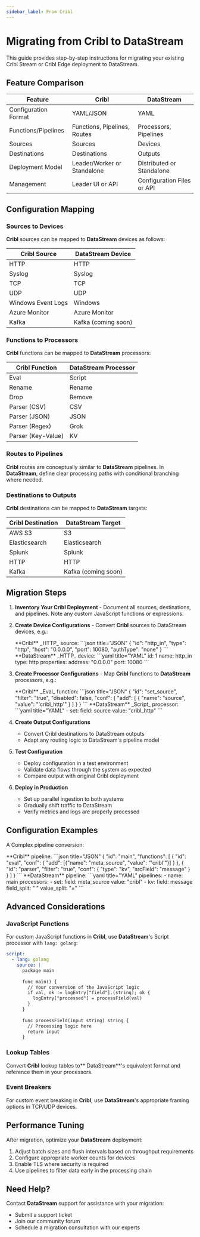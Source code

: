 ```yaml
---
sidebar_label: From Cribl
---
```


# Migrating from Cribl to DataStream

This guide provides step-by-step instructions for migrating your existing Cribl Stream or Cribl Edge deployment to DataStream.

## Feature Comparison

| Feature | Cribl | DataStream |
|---------|-------|------------|
| Configuration Format | YAML/JSON | YAML |
| Functions/Pipelines | Functions, Pipelines, Routes | Processors, Pipelines |
| Sources | Sources | Devices |
| Destinations | Destinations | Outputs |
| Deployment Model | Leader/Worker or Standalone | Distributed or Standalone |
| Management | Leader UI or API | Configuration Files or API |

## Configuration Mapping

### Sources to Devices

**Cribl** sources can be mapped to **DataStream** devices as follows:

| Cribl Source | DataStream Device |
|--------------|-------------------|
| HTTP | HTTP |
| Syslog | Syslog |
| TCP | TCP |
| UDP | UDP |
| Windows Event Logs | Windows |
| Azure Monitor | Azure Monitor |
| Kafka | Kafka (coming soon) |

### Functions to Processors

**Cribl** functions can be mapped to **DataStream** processors:

| Cribl Function | DataStream Processor |
|----------------|----------------------|
| Eval | Script |
| Rename | Rename |
| Drop | Remove |
| Parser (CSV) | CSV |
| Parser (JSON) | JSON |
| Parser (Regex) | Grok |
| Parser (Key-Value) | KV |

### Routes to Pipelines

**Cribl** routes are conceptually similar to **DataStream** pipelines. In **DataStream**, define clear processing paths with conditional branching where needed.

### Destinations to Outputs

**Cribl** destinations can be mapped to **DataStream** targets:

| Cribl Destination | DataStream Target |
|-------------------|-------------------|
| AWS S3 | S3 |
| Elasticsearch | Elasticsearch |
| Splunk | Splunk |
| HTTP | HTTP |
| Kafka | Kafka (coming soon) |

## Migration Steps

1. **Inventory Your Cribl Deployment** - Document all sources, destinations, and pipelines. Note any custom JavaScript functions or expressions.

2. **Create Device Configurations** - Convert **Cribl** sources to DataStream devices, e.g.:
  
    <ExampleGrid>
    <CommentCol>
      **Cribl** _HTTP_ source:
    </CommentCol>
    <CodeCol>
      ```json title="JSON"
      {
        "id": "http_in",
        "type": "http",
        "host": "0.0.0.0",
        "port": 10080,
        "authType": "none"
      }
      ```
    </CodeCol>
    <CommentCol>
      **DataStream** _HTTP_ device:
    </CommentCol>
    <CodeCol>
      ```yaml title="YAML"
      id: 1
      name: http_in
      type: http
      properties:
        address: "0.0.0.0"
        port: 10080
    ```
    </CodeCol>
    </ExampleGrid>

3. **Create Processor Configurations** - Map **Cribl** functions to **DataStream** processors, e.g.:
  
    <ExampleGrid>
    <CommentCol>
      **Cribl** _Eval_ function:
    </CommentCol>
    <CodeCol>
      ```json title="JSON"
      {
        "id": "set_source",
        "filter": "true",
        "disabled": false,
        "conf": {
          "add": [
            {
              "name": "source",
              "value": "'cribl_http'"
            }
          ]
        }
      }
      ```
    </CodeCol>
    <CommentCol>
      **DataStream** _Script_ processor:
    </CommentCol>
    <CodeCol>
      ```yaml title="YAML"
      - set:
        field: source
        value: "cribl_http"
      ```
    </CodeCol>
    </ExampleGrid>

4. **Create Output Configurations**
  
    - Convert Cribl destinations to DataStream outputs
    - Adapt any routing logic to DataStream's pipeline model

5. **Test Configuration**
  
    - Deploy configuration in a test environment
    - Validate data flows through the system as expected
    - Compare output with original Cribl deployment

6. **Deploy in Production**
  
    - Set up parallel ingestion to both systems
    - Gradually shift traffic to DataStream
    - Verify metrics and logs are properly processed

## Configuration Examples

A Complex pipeline conversion:

<ExampleGrid>
  <CommentCol>
    **Cribl** pipeline:
  </CommentCol>
  <CodeCol>
    ```json title="JSON"
    {
      "id": "main",
      "functions": [
        {
          "id": "eval",
          "conf": {
            "add": [{"name": "meta_source", "value": "'cribl'"}]
          }
        },
        {
          "id": "parser",
          "filter": "true",
          "conf": {
            "type": "kv",
            "srcField": "message"
          }
        }
      ]
    }
    ```
  </CodeCol>
  <CommentCol>
    **DataStream** pipeline:
  </CommentCol>
  <CodeCol>
    ```yaml title="YAML"
    pipelines:
      - name: main
        processors:
          - set:
            field: meta_source
            value: "cribl"
          - kv:
            field: message
            field_split: " "
            value_split: "="
    ```
  </CodeCol>
</ExampleGrid>

## Advanced Considerations

### JavaScript Functions

For custom JavaScript functions in **Cribl**, use **DataStream**'s Script processor with `lang: golang`:

```yaml title="YAML"
script:
  - lang: golang
    source: |
      package main
      
      func main() {
        // Your conversion of the JavaScript logic
        if val, ok := logEntry["field"].(string); ok {
          logEntry["processed"] = processField(val)
        }
      }
      
      func processField(input string) string {
        // Processing logic here
        return input
      }
```

### Lookup Tables

Convert **Cribl** lookup tables to** DataStream**'s equivalent format and reference them in your processors.

### Event Breakers

For custom event breaking in **Cribl**, use **DataStream**'s appropriate framing options in TCP/UDP devices.

## Performance Tuning

After migration, optimize your **DataStream** deployment:

1. Adjust batch sizes and flush intervals based on throughput requirements
2. Configure appropriate worker counts for devices
3. Enable TLS where security is required
4. Use pipelines to filter data early in the processing chain

## Need Help?

Contact **DataStream** support for assistance with your migration:

- Submit a support ticket
- Join our community forum
- Schedule a migration consultation with our experts

